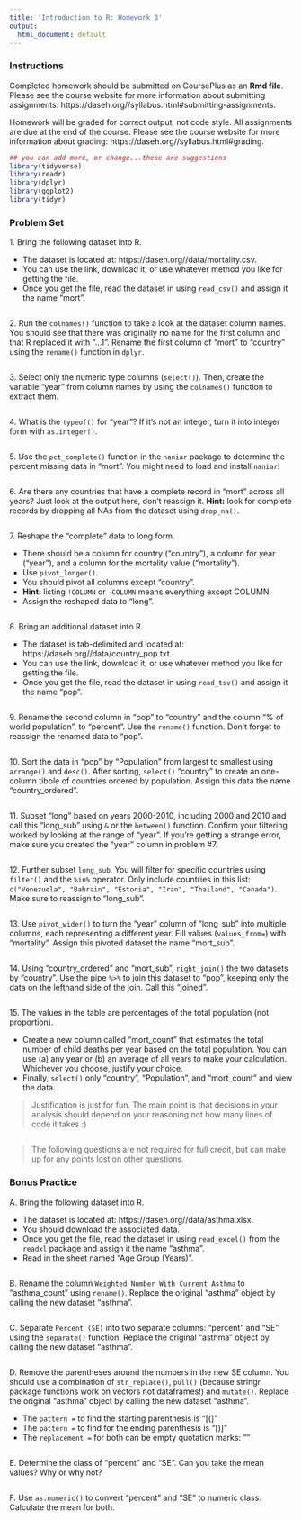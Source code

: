 ```yaml
---
title: 'Introduction to R: Homework 3'
output:
  html_document: default
---
```


### **Instructions**

Completed homework should be submitted on CoursePlus as an **Rmd file**. Please see the course website for more information about submitting assignments: https://daseh.org//syllabus.html#submitting-assignments.

Homework will be graded for correct output, not code style. All assignments are due at the end of the course. Please see the course website for more information about grading: https://daseh.org//syllabus.html#grading.


```r
## you can add more, or change...these are suggestions
library(tidyverse)
library(readr)
library(dplyr)
library(ggplot2)
library(tidyr)
```


### **Problem Set**

1\. Bring the following dataset into R. 

-  The dataset is located at: https://daseh.org//data/mortality.csv. 
-  You can use the link, download it, or use whatever method you like for getting the file. 
-  Once you get the file, read the dataset in using `read_csv()` and assign it the name "mort".

```r

```


2\. Run the `colnames()` function to take a look at the dataset column names. You should see that there was originally no name for the first column and that R replaced it with "...1". Rename the first column of "mort" to "country" using the `rename()` function in `dplyr`.  

```r

```


3\. Select only the numeric type columns (`select()`). Then, create the variable "year" from column names by using the `colnames()` function to extract them. 

```r

```


4\. What is the `typeof()` for "year"? If it's not an integer, turn it into integer form with `as.integer()`.

```r

```


5\. Use the `pct_complete()` function in the `naniar` package to determine the percent missing data in "mort". You might need to load and install `naniar`!

```r

```


6\. Are there any countries that have a complete record in "mort" across all years? Just look at the output here, don't reassign it. **Hint:** look for complete records by dropping all NAs from the dataset using `drop_na()`.

```r

```


7\. Reshape the "complete" data to long form. 

- There should be a column for country ("country"), a column for year ("year"), and a column for the mortality value ("mortality"). 
- Use `pivot_longer()`. 
- You should pivot all columns except "country". 
- **Hint:** listing `!COLUMN` or `-COLUMN` means everything except COLUMN. 
- Assign the reshaped data to "long".

```r

```


8\. Bring an additional dataset into R. 

-  The dataset is tab-delimited and located at: https://daseh.org//data/country_pop.txt. 
-  You can use the link, download it, or use whatever method you like for getting the file. 
-  Once you get the file, read the dataset in using `read_tsv()` and assign it the name "pop".

```r

```


9\. Rename the second column in "pop" to "country" and the column "% of world population", to "percent". Use the `rename()` function. Don't forget to reassign the renamed data to "pop".

```r

```


10\. Sort the data in "pop" by "Population" from largest to smallest using `arrange()` and `desc()`. After sorting, `select()` "country" to create an one-column tibble of countries ordered by population. Assign this data the name "country_ordered".

```r

```


11\. Subset "long"  based on years 2000-2010, including 2000 and 2010 and call this "long_sub" using `&` or the `between()` function. Confirm your filtering worked by looking at the range of "year". If you're getting a strange error, make sure you created the "year" column in problem #7.

```r

```


12\. Further subset `long_sub`. You will filter for specific countries using `filter()` and the `%in%` operator. Only include countries in this list: `c("Venezuela", "Bahrain", "Estonia", "Iran", "Thailand", "Canada")`. Make sure to reassign to "long_sub".

```r

```


13\. Use `pivot_wider()` to turn the "year" column of "long_sub" into multiple columns, each representing a different year. Fill values (`values_from=`) with "mortality". Assign this pivoted dataset the name "mort_sub".

```r

```


14\. Using "country_ordered" and "mort_sub", `right_join()` the two datasets by "country". Use the pipe `%>%` to join this dataset to "pop", keeping only the data on the lefthand side of the join. Call this "joined".

```r

```


15\. The values in the table are percentages of the total population (not proportion). 

-  Create a new column called "mort_count" that estimates the total number of child deaths per year based on the total population. You can use (a) any year or (b) an average of all years to make your calculation. Whichever you choose, justify your choice. 
-  Finally, `select()` only "country", "Population", and "mort_count" and view the data.

> Justification is just for fun. The main point is that decisions in your analysis should depend on your reasoning not how many lines of code it takes :)

```r

```



> The following questions are not required for full credit, but can make up for any points lost on other questions.

### **Bonus Practice**

A\. Bring the following dataset into R. 

-  The dataset is located at: https://daseh.org//data/asthma.xlsx. 
-  You should download the associated data.
-  Once you get the file, read the dataset in using `read_excel()` from the `readxl` package and assign it the name "asthma".
-  Read in the sheet named "Age Group (Years)".

```r

```


B\. Rename the column `Weighted Number With Current Asthma` to "asthma_count" using `rename()`. Replace the original "asthma" object by calling the new dataset "asthma".

```r

```


C\. Separate `Percent (SE)` into two separate columns: "percent" and "SE" using the `separate()` function. Replace the original "asthma" object by calling the new dataset "asthma".

```r

```


D\. Remove the parentheses around the numbers in the new SE column. You should use a combination of `str_replace()`,  `pull()` (because stringr package functions work on vectors not dataframes!) and `mutate()`. Replace the original "asthma" object by calling the new dataset "asthma".

-  The `pattern =` to find the starting parenthesis is "[(]"
-  The `pattern =` to find for the ending parenthesis is "[)]"
-  The `replacement =` for both can be empty quotation marks: ""

```r

```


E\. Determine the class of "percent" and "SE". Can you take the mean values? Why or why not?

```r

```


F\. Use `as.numeric()` to convert "percent" and "SE" to numeric class. Calculate the mean for both.

```r

```

